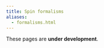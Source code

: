 ```yaml
---
title: Spin formalisms
aliases:
  - formalisms.html
---
```


:::{.callout-warning}
These pages are **under development**.
:::
